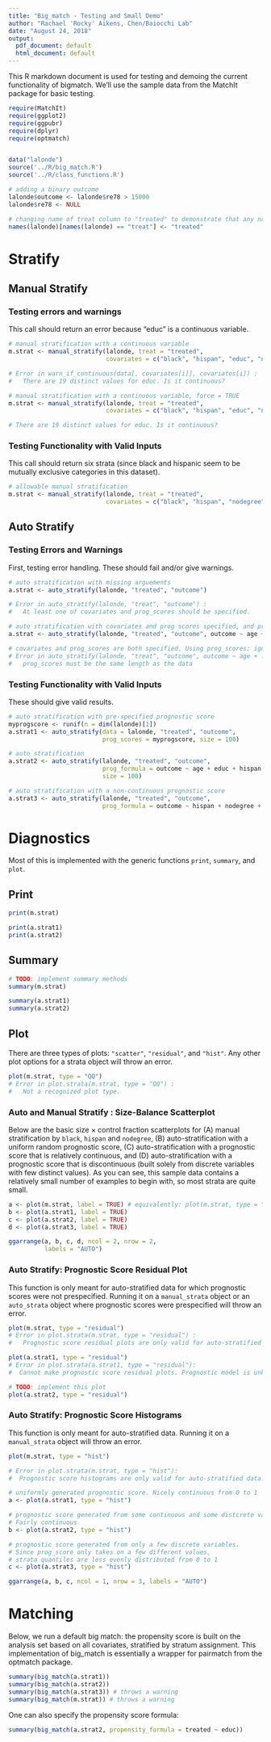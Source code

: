 ```yaml
---
title: "Big_match - Testing and Small Demo"
author: "Rachael 'Rocky' Aikens, Chen/Baiocchi Lab"
date: "August 24, 2018"
output:
  pdf_document: default
  html_document: default
---
```


This R markdown document is used for testing and demoing the current functionality of bigmatch.  We'll use the sample data from the MatchIt package for basic testing.

```r
require(MatchIt)
require(ggplot2)
require(ggpubr)
require(dplyr)
require(optmatch)


data("lalonde")
source('../R/big_match.R')
source('../R/class_functions.R')

# adding a binary outcome
lalonde$outcome <- lalonde$re78 > 15000
lalonde$re78 <- NULL

# changing name of treat column to "treated" to demonstrate that any name will suffice
names(lalonde)[names(lalonde) == "treat"] <- "treated"
```

\pagebreak

# Stratify
## Manual Stratify

### Testing errors and warnings

This call should return an error because "educ" is a continuous variable.

```r
# manual stratification with a continuous variable 
m.strat <- manual_stratify(lalonde, treat = "treated",
                           covariates = c("black", "hispan", "educ", "nodegree"))

# Error in warn_if_continuous(data[, covariates[i]], covariates[i]) : 
#   There are 19 distinct values for educ. Is it continuous?

# manual stratification with a continuous variable, force = TRUE 
m.strat <- manual_stratify(lalonde, treat = "treated",
                           covariates = c("black", "hispan", "educ", "nodegree"), force = TRUE)

# There are 19 distinct values for educ. Is it continuous?
```

### Testing Functionality with Valid Inputs

This call should return six strata (since black and hispanic seem to be mutually exclusive categories in this dataset).

```r
# allowable manual stratification
m.strat <- manual_stratify(lalonde, treat = "treated",
                           covariates = c("black", "hispan", "nodegree"))
```

\pagebreak

## Auto Stratify

### Testing Errors and Warnings
First, testing error handling. These should fail and/or give warnings.

```r
# auto stratification with missing arguements
a.strat <- auto_stratify(lalonde, "treated", "outcome")

# Error in auto_stratify(lalonde, "treat", "outcome") : 
#   At least one of covariates and prog_scores should be specified.
```

```r
# auto stratification with covariates and prog scores specified, and prog_scores invalid
a.strat <- auto_stratify(lalonde, "treated", "outcome", outcome ~ age + educ, prog_scores = 1:4)

# covariates and prog_scores are both specified. Using prog_scores; ignoring covariates.
# Error in auto_stratify(lalonde, "treat", "outcome", outcome ~ age + :
#   prog_scores must be the same length as the data
```

### Testing Functionality with Valid Inputs

These should give valid results.

```r
# auto stratification with pre-specified prognostic score
myprogscore <- runif(n = dim(lalonde)[1])
a.strat1 <- auto_stratify(data = lalonde, "treated", "outcome",
                          prog_scores = myprogscore, size = 100)

# auto stratification
a.strat2 <- auto_stratify(lalonde, "treated", "outcome",
                          prog_formula = outcome ~ age + educ + hispan + nodegree + black,
                          size = 100)

# auto stratification with a non-continuous prognostic score
a.strat3 <- auto_stratify(lalonde, "treated", "outcome", 
                          prog_formula = outcome ~ hispan + nodegree + black, size = 100)
```

\pagebreak

# Diagnostics

Most of this is implemented with the generic functions `print`, `summary`, and `plot`.

## Print

```r
print(m.strat)

print(a.strat1)
print(a.strat2)
```

\pagebreak

## Summary

```r
# TODO: implement summary methods
summary(m.strat)

summary(a.strat1)
summary(a.strat2)
```

\pagebreak

## Plot

There are three types of plots: `"scatter"`, `"residual"`, and `"hist"`. Any other plot options for a strata object will throw an error.

```r
plot(m.strat, type = "QQ") 
# Error in plot.strata(m.strat, type = "QQ") : 
#   Not a recognized plot type.
```


### Auto and Manual Stratify : Size-Balance Scatterplot 

Below are the basic size $\times$ control fraction scatterplots for (A) manual stratification by `black`, `hispan` and `nodegree`, (B) auto-stratification with a uniform random prognostic score, (C) auto-stratification with a prognostic score that is relatively continuous, and (D) auto-stratification with a prognostic score that is discontinuous (built solely from discrete variables with few distinct values).  As you can see, this sample data contains a relatively small number of examples to begin with, so most strata are quite small. 

```r
a <- plot(m.strat, label = TRUE) # equivalently: plot(m.strat, type = "scatter")
b <- plot(a.strat1, label = TRUE)
c <- plot(a.strat2, label = TRUE)
d <- plot(a.strat3, label = TRUE) 

ggarrange(a, b, c, d, ncol = 2, nrow = 2,
          labels = "AUTO")
```

### Auto Stratify: Prognostic Score Residual Plot

This function is only meant for auto-stratified data for which prognostic scores were not prespecified.  Running it on a `manual_strata` object or an `auto_strata` object where prognostic scores were prespecified will throw an error.

```r
plot(m.strat, type = "residual") 
# Error in plot.strata(m.strat, type = "residual") : 
#   Prognostic score residual plots are only valid for auto-stratified data.

plot(a.strat1, type = "residual")
# Error in plot.strata(a.strat1, type = "residual"):
#  Cannot make prognostic score residual plots. Prognostic model is unknown.
```

```r
# TODO: implement this plot
plot(a.strat2, type = "residual")
```

### Auto Stratify: Prognostic Score Histograms 

This function is only meant for auto-stratified data.  Running it on a `manual_strata` object will throw an error.

```r
plot(m.strat, type = "hist")

# Error in plot.strata(m.strat, type = "hist"):
#  Prognostic score histograms are only valid for auto-stratified data.
```


```r
# uniformly generated prognostic score. Nicely continuous from 0 to 1
a <- plot(a.strat1, type = "hist")

# prognostic score generated from some continuous and some distcrete variables. 
# Fairly continuous
b <- plot(a.strat2, type = "hist")

# prognostic score generated from only a few discrete variables. 
# Since prog_score only takes on a few different values,
# strata quantiles are less evenly distributed from 0 to 1
c <- plot(a.strat3, type = "hist")

ggarrange(a, b, c, ncol = 1, nrow = 3, labels = "AUTO")
```


# Matching

Below, we run a default big match: the propensity score is built on the analysis set based on all covariates, stratified by stratum assignment. This implementation of big_match is essentially a wrapper for pairmatch from the optmatch package.

```r
summary(big_match(a.strat1))
summary(big_match(a.strat2))
summary(big_match(a.strat3)) # throws a warning
summary(big_match(m.strat)) # throws a warning
```

One can also specify the propensity score formula:

```r
summary(big_match(a.strat2, propensity_formula = treated ~ educ))
```

